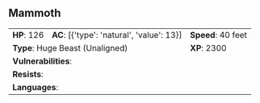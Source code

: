 ## Mammoth {#monster-mammoth}

```{=html}
<table class="table table-striped">
    <tbody>
        <tr>                    
            <td><b>HP</b>: 126</td>
            <td><b>AC</b>: [{'type': 'natural', 'value': 13}]</td>
            <td><b>Speed</b>: 40 feet</td>
        </tr>
        <tr>
            <td colspan="2"><b>Type</b>: Huge Beast (Unaligned)</td>
            <td><b>XP</b>: 2300</td>
        </tr>
        <tr>
            <td colspan="3"><b>Vulnerabilities</b>: </td>
        </tr>
        <tr>
            <td colspan="3"><b>Resists</b>: </td>
        </tr>
        <tr>
            <td colspan="3"><b>Languages</b>: </td>
        </tr>
    </tbody>
</table>
```